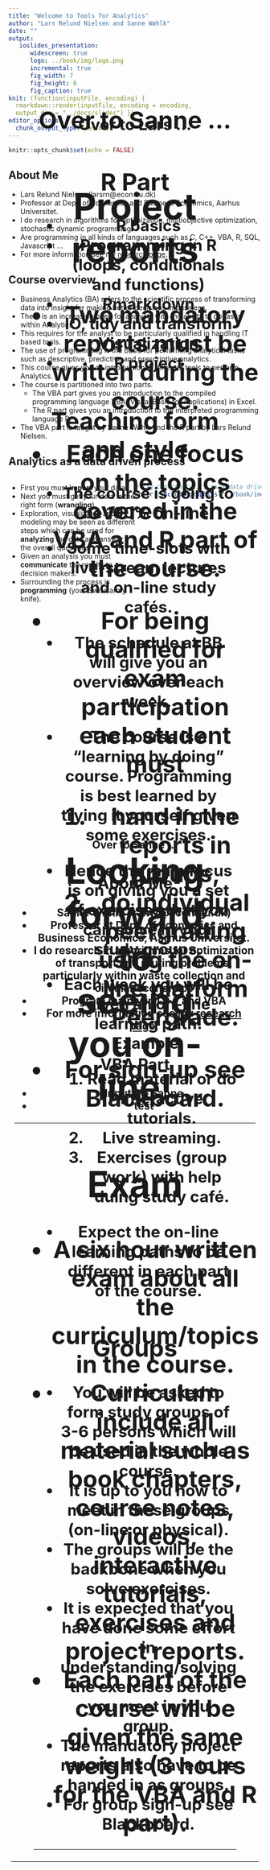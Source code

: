 ```yaml
---
title: "Welcome to Tools for Analytics"
author: "Lars Relund Nielsen and Sanne Wøhlk"
date: ""
output: 
   ioslides_presentation: 
      widescreen: true
      logo: ../book/img/logo.png
      incremental: true
      fig_width: 7
      fig_height: 6
      fig_caption: true
knit: (function(inputFile, encoding) {
  rmarkdown::render(inputFile, encoding = encoding,
  output_dir = "../docs/slides") })
editor_options: 
  chunk_output_type: console
---
```


<!-- Two column css styles + etc -->
<style>
.column-left{
  float: left;
  width: 50%;
  text-align: left;
}
.column-right{
  float: right;
  width: 50%;
  text-align: left;
}
.centerVH {
  text-align: center;
  position: fixed;
  top: 50%;
  left: 50%;
  transform: translate(-50%, -50%);
}
</style>

```r
knitr::opts_chunk$set(echo = FALSE)
```

## About Me 

- Lars Relund Nielsen (larsrn@econ.au.dk)
- Professor at Dept. of Economics and Business Economics, Aarhus Universitet. 
- I do research in algorithms for optimization, multiobjective optimization, stochastic dynamic programming
- Are programming in all kinds of languages such as C, C++, VBA, R, SQL, Javascript …
- For more information see my [research page]( http://www.research.relund.dk/).


## Course overview {.smaller}

- Business Analytics (BA) refers to the scientific process of transforming data into insight for making better decisions in business. 
- There is an increasing need for analysts with the ability to do tasks within Analytics. 
- This requires for the analyst to be particularly qualified in handling IT based tools. 
- The use of programming is the basis for performing analytical tasks such as descriptive, predictive and prescriptive analytics. 
- This course gives you an introduction to different tools to perform Analytics.
- The course is partitioned into two parts. 
   * The VBA part gives you an introduction to the compiled programming language VBA (Visual Basic for Applications) in Excel. 
   * The R part gives you an introduction to the interpreted programming language R. 
- The VBA part is taught by Sanne Wøhlk and the R part by Lars Relund Nielsen.


## Analytics as a data driven process

<div class="column-right">
```r
# fig.cap="Analytics as a data driven process."
knitr::include_graphics("../book/img/process.png", dpi = 250)
```
</div>
<div class="column-left">
- First you must __import__ your data. 
<!-- That is, take data from a database, file, web API etc. and transform it into a data frame/table.  -->
- Next you must get your data in the right form (__wrangling__).
<!-- - In general raw data may be messy and need to be structured in a __tidy__ way.  -->
<!-- Tidying your data means storing it in a structured form sutaiable for analysis. In brief, when your data is __tidy__, each column is a variable, and each row is an observation. Tidy data is important because the consistent structure lets you focus your struggle on questions about the data.  -->
<!-- - Once you have tidy data, a common first step is to __transform__ it.  -->
<!-- Transformation includes narrowing in on observations of interest (e.g. only observations from a specific year or warehouse), creating new variables based on existing variables (like the cost of using the machine that day given idle time).  -->
- Exploration, visualizaton and modeling may be seen as different steps which can be used for __analyzing__ the data and answer the overall questions. 
<!-- This part of the course will focus on the different steps except modeling.  -->
<!-- - The next step is to do a simple __exploration__ of you data such as calculating a set of summary statistics (like counts, means or KPIs).  -->
<!-- A good way to get an overview over your data is by __visualisation__.  -->
<!-- A good visualisation will show you things that you did not expect, raise new questions about the data or confirm your hypotesis. A good visualisation might also hint that you're asking the wrong question, or you need to collect different data. Exploration and visusalization are descriptive analytics and used to answer questions such as: What happend? How many, how often, where? Where exactly is the problem? What actions are needed? -->
<!-- - __Models__ are complementary tools to visualisation. Once you have made your questions sufficiently precise, you can use a model to answer them. A model is a description of a system using mathematical concepts and a simplification of the real system. That is, the results of a model are based on a set of assumptions. Models for statistical analysis, forecasting, system behaivior are predictive analytics and answer questions like: Why is this happening? What if these trends continue? What will happen next? Models for prescriptive analytics use optimization and other decision modelling techniques to suggest decision options with the goal of improving business performance and answer questions like: What is the best that can happen? -->
- Given an analysis you must __communicate__ the results to decision makers. 
<!-- Note that analytics is not a one-way process, is is common that you several times have to tidy and transform your data, explore and visualize based on the results of a model, rerun the model given feedback on you communication to the decision makers etc. Common connections are visualized using directed arrows in Figure \@ref(fig:process).  -->
- Surrounding the process is __programming__ (your Swiss army knife). 
<!-- An introduction to programming is given in the first part of the course using VBA in Excel. We will cover programming using R in this part of the course. -->
</div>

----

<div class="centerVH">
<h2>Over to Sanne ...<h2/>
<div/>


## About Me 

- Sanne Wøhlk (sanw@econ.au.dk)
- Professor at Dept. of Economics and Business Economics, Aarhus Universitet. 
- I do research in algorithms for optimization of transport and routing problems, particularly within waste collection and circular economics
- Program mainly in C++ and VBA
- For more information see my [research page](https://pure.au.dk/portal/en/persons/sanne-woehlk(f479b9e0-8ab3-4834-a009-e4e54f903e5c).html).


## VBA Part

- Input fra Sanne
- test

----

<div class="centerVH">
<h2>Over to Lars ...<h2/>
<div/>

## R Part

- R basics
- Programming in R (loops, conditionals and functions)
- Rmarkdown
- IO, tidy and transform
- Visualization
- R project


## Teaching form and style {.smaller}

- The course is going to be 100% on-line. 
<!-- That is, no physical presence of you at the university is required.  -->
- Some time-slots with live-stream lectures and on-line study cafés. 
- The schedule at BB will give you an overview over each week.
<!-- Live streaming and study cafés will always be inside the time-slots given in the university time tables.  -->
- The course is a "learning by doing" course. Programming is best learned by trying it yourself given some exercises. 
- Hence the main focus is on giving you a set of exercises that you can solve in your study groups.
- Each week you will be given an on-line learning path. Example:
<!-- which is a mashup of reading material, interactive tutorials, videos, live-streaming, exercises, projects etc. Example: -->
   
   1) Read material or do interactive tutorials.
   2) Live streaming.
   3) Exercises (group work) with help duing study café.
<!-- In general you first need to do some prerequisite activities about a weeks topic, such a reading book chapters, course notes or do interactive tutorials. This must be done before the scheduled live-stream lecture (if any). Next, there may be an live-stream lecture. Finally, post lecture activities focus on group work where you solve the exercises. Here there will be a set of teaching assistants (TAs) ready to help you on-line in the study cafés. It is expected that you have done some effort in understanding/solving the exercises before you meet in you group.  -->
- Expect the on-line learning paths to be different in each part of the course.

## Groups 

- You will be asked to form study groups of 3-6 persons which will be used in the whole course. 
- It is up to you how to meet in these groups (on-line or physical). 
- The groups will be the backbone when you solve exercises. 
- It is expected that you have done some effort in understanding/solving the exercises before you meet in you group.
- The mandatory project reports also have to be handed in as groups.
- For group sign-up see Blackboard.

----

<div class="centerVH">
<h2>Over to Sanne ...<h2/>
<div/>

## Project reports

- Two mandatory reports must be written during the course. 
- Each one focus on the topics covered in the VBA and R part of the course. 
- For being qualified for exam participation each student must 

   1) hand in the reports in groups,
   2) do individual peergrading using the on-line platform Peergrade.
   
- For sign-up see Blackboard.

## Exam

- A six hour written exam about all the curriculum/topics in the course.
- Curriculum include all material such as book chapters, course notes, videos, interactive tutorials, exercises and project reports.
- Each part of the course will be given the same weight (3 hours for the VBA and R part). 

----

<div class="centerVH">
<h2>Looking forward to seeing you on-line!<h2/>
<div/>


